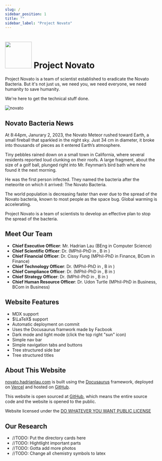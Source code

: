 ```yaml
---
slug: /
sidebar_position: 1
title: ""
sidebar_label: "Project Novato"
---
```


<h1 class="middle"><img src="img/logo.svg" width="88px" class="middle"></img> Project Novato</h1>

Project Novato is a team of scientist established to eradicate the Novato Bacteria. But it's not just us, we need you, we need everyone, we need humanity to save humanity. 

We're here to get the technical stuff done. 

![novato](/img/idk.png)
## Novato Bacteria News
At 8:44pm, Janurary 2, 2023, the Novato Meteor rushed toward Earth, a small fireball that sparkled in the night sky. Just 34 cm in diameter, it broke into thousands of pieces as it entered Earth’s atmosphere. 

Tiny pebbles rained down on a small town in California, where several residents reported loud clunking on their roofs. A large fragment, about the size of a golf ball, plunged right into Mr. Feynman’s bird bath where he found it the next morning. 

He was the first person infected. They named the bacteria after the meteorite on which it arrived: The Novato Bacteria.

The world population is decreasing faster than ever due to the spread of the Novato bacteria, known to most people as the space bug. Global warming is accelerating. 

Project Novato is a team of scientists to develop an effective plan to stop the spread of the bacteria.

## Meet Our Team
- **Chief Executive Officer**: Mr. Hadrian Lau (BEng in Computer Science)
- **Chief Scientific Officer**: Dr. (MPhil-PhD in , B in )
- **Chief Financial Officer**: Dr. Cissy Fung (MPhil-PhD in Finance, BCom in Finance)
- **Chief Technology Officer**: Dr. (MPhil-PhD in , B in )
- **Chief Compliance Officer**: Dr. (MPhil-PhD in , B in )
- **Chief Strategy Officer**: Dr. (MPhil-PhD in , B in )
- **Chief Human Resource Officer**: Dr. Udon Turtle (MPhil-PhD in Business, BCom in Business)
## Website Features
- MDX support
- $\LaTeX$ support
- Automatic deployment on commit
- Uses the Docusaurus framwork made by Facbook
- Dark mode and light mode (click the top right "sun" icon)
- Simple nav bar
- Simple navigation tabs and buttons
- Tree structured side bar
- Tree structured titles
## About This Website

[novato.hadrianlau.com](https://novato.hadrianlau.com) is built using the [Docusaurus](https://docusaurus.io/) framework, deployed on [Vercel](https://vercel.com/) and hosted on [GitHub](https://github.com/).

This website is open sourced at [GitHub](https://github.com/udontur/novato), which means the entire source code and the website is opened to the public.

Website licensed under the [DO WHATEVER YOU WANT PUBLIC LICENSE](https://github.com/udontur/novato/blob/main/LICENSE)
## Our Research
- //TODO: Put the directory cards here
- //TODO: Hightlight important parts
- //TODO: Gotta add more photos
- //TODO: Change all chemistry symbols to latex

